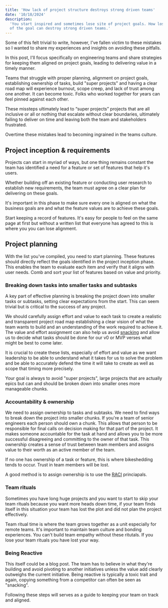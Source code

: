 ```yaml
---
title: 'How lack of project structure destroys strong driven teams'
date: '10/18/2024'
description:
  'You start inspired and sometimes lose site of project goals. How losing site
  of the goal can destroy strong driven teams.'
---
```


Some of this felt trivial to write, however, I've fallen victim to these
mistakes so I wanted to share my experiences and insights on avoiding these
pitfalls.

In this post, I'll focus specifically on engineering teams and share strategies
for keeping them aligned on project goals, leading to delivering value in a
timely manner.

Teams that struggle with proper planning, alignment on project goals,
establishing ownership of tasks, build "super projects" and having a clear road
map will experience burnout, scope creep, and lack of trust among one another.
It can become toxic. Folks who worked together for years can feel pinned against
each other.

These missteps ultimately lead to “super projects” projects that are all
inclusive or all or nothing that escalate without clear boundaries, ultimately
failing to deliver on time and leaving both the team and stakeholders
frustrated.

Overtime these mistakes lead to becoming ingrained in the teams culture.

## Project inception & requirements

Projects can start in myriad of ways, but one thing remains constant the team
has identified a need for a feature or set of features that help it's users.

Whether building off an existing feature or conducting user research to
establish new requirements, the team must agree on a clear plan for delivering
on these goals.

It's important in this phase to make sure every one is aligned on what the
business goals are and what the feature values are to achieve these goals.

Start keeping a record of features. It's easy for people to feel on the same
page at first but without a written list that everyone has agreed to this is
where you you can lose alignment.

## Project planning

With the list you've compiled, you need to start planning. These features should
directly reflect the goals identified in the project inception phase. This
enables the team to evaluate each item and verify that it aligns with user
needs. Comb and sort your list of features based on value and priority.

### Breaking down tasks into smaller tasks and subtasks

A key part of effective planning is breaking the project down into smaller tasks
or subtasks, setting clear expectations from the start. This can seem trivial
but is critical to the success of any project.

We should carefully assign effort and value to each task to create a realistic
and transparent project road map establishing a clear vision of what the team
wants to build and an understanding of the work required to achieve it. The
value and effort assignment can also help us avoid
[snacking](https://www.intercom.com/blog/first-rule-prioritization-no-snacking/)
and allow us to decide what tasks should be done for our v0 or MVP verses what
might be best to come later.

It is crucial to create these lists, especially of effort and value as we want
leadership to be able to understand what it takes for us to solve the problem
and be able to accurately defend the time it will take to create as well as
scope that timing more precisely.

Your goal is always to avoid "super projects", large projects that are actually
epics but can and should be broken down into smaller ones more manageable
chunks.

### Accountability & ownership

We need to assign ownership to tasks and subtasks. We need to find ways to break
down the project into smaller chunks. If you're a team of senior engineers each
person should own a chunk. This allows that person to be responsible for final
calls on decision making for that part of the project. It makes someone
accountable for the task at hand and allows you to be more successful
disagreeing and committing to the owner of that task. This ownership creates a
sense of trust between team members and assigns value to their worth as an
active member of the team.

If no one has ownership of a task or feature, this is where bikeshedding tends
to occur. Trust in team members will be lost.

A good method is to assign ownership is to use the
[RACI](https://www.teamgantt.com/blog/raci-chart-definition-tips-and-example#:~:text=RACI%20stands%20for%20Responsible%2C%20Accountable,have%20on%20an%20individual%20deliverable.)
princiapals.

### Team rituals

Sometimes you have long huge projects and you want to start to skip your team
rituals because you want more heads down time, if your team finds itself in this
situation your team has lost the plot and did not plan the project effectively.

Team ritual time is where the team grows together as a unit especially for
remote teams. It's important to maintain team culture and bonding experiences.
You can't build team empathy without these ritutals. If you lose your team
rituals you have lost your way.

### Being Reactive

This itself could be a blog post. The team has to believe in what they're
building and avoid pivoting to another initiatives unless the value add clearly
outweighs the current initiative. Being reactive is typically a toxic trait and
again, copying something from a competitor can often be seen as "snacking".

Following these steps will serves as a guide to keeping your team on track and
aligned.
